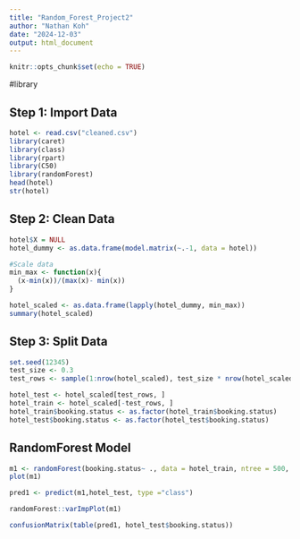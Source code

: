 ```yaml
---
title: "Random_Forest_Project2"
author: "Nathan Koh"
date: "2024-12-03"
output: html_document
---
```


```r
knitr::opts_chunk$set(echo = TRUE)
```

#library

## Step 1: Import Data
```r
hotel <- read.csv("cleaned.csv")
library(caret)
library(class)
library(rpart)
library(C50)
library(randomForest)
head(hotel)
str(hotel)
```

## Step 2: Clean Data
```r
hotel$X = NULL
hotel_dummy <- as.data.frame(model.matrix(~.-1, data = hotel))

#Scale data
min_max <- function(x){
  (x-min(x))/(max(x)- min(x))
}

hotel_scaled <- as.data.frame(lapply(hotel_dummy, min_max))
summary(hotel_scaled)
```

## Step 3: Split Data
```r
set.seed(12345)
test_size <- 0.3
test_rows <- sample(1:nrow(hotel_scaled), test_size * nrow(hotel_scaled))

hotel_test <- hotel_scaled[test_rows, ]
hotel_train <- hotel_scaled[-test_rows, ]
hotel_train$booking.status <- as.factor(hotel_train$booking.status)
hotel_test$booking.status <- as.factor(hotel_test$booking.status)
```

## RandomForest Model
```r
m1 <- randomForest(booking.status~ ., data = hotel_train, ntree = 500, mtry = sqrt(18))
plot(m1)

pred1 <- predict(m1,hotel_test, type ="class")

randomForest::varImpPlot(m1)

confusionMatrix(table(pred1, hotel_test$booking.status))
```